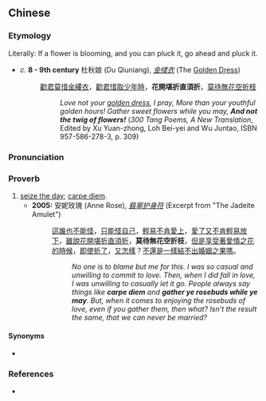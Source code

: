 {{also|莫待无花空折枝}}
==Chinese==
{{zh-forms|s=莫待无花空折枝}}

===Etymology===
Literally: If a flower is blooming, and you can pluck it, go ahead and pluck it.
* ''c.'' '''8 - 9th century''' 杜秋娘 (Du Qiuniang), ''[[金缕衣]]'' (The [[w:Jade_burial_suit|Golden Dress]])
*: [[勸]][[君]][[莫]][[惜]][[金縷衣]]，[[勸]][[君]][[惜]][[取]][[少年]][[時]]，'''花開堪折直須折'''，[[莫待無花空折枝]]
*:: ''Love not your [[w:Jade_burial_suit|golden dress]], I pray, More than your youthful golden hours! Gather sweet flowers while you may, '''And not the twig of flowers!''''' (''300 Tang Poems, A New Translation'', Edited by Xu Yuan-zhong, Loh Bei-yei and Wu Juntao, ISBN 957-586-278-3, p. 309)

===Pronunciation===
{{zh-pron
|m=mò dài wú huā kōng zhé zhī
|cat=prov
}}

===Proverb===
{{zh-proverb}}

# [[seize the day]]; [[carpe diem]].
#* '''2005:''' 安妮玫瑰 (Anne Rose), ''[http://news.beelink.com.cn/20050429/1837026.shtml 翡翠护身符]'' (Excerpt from "The Jadeite Amulet")
#*: [[這]][[誰]][[也]][[不能]][[怪]]，[[只]][[能]][[怪]][[自己]]，[[輕易]][[不]][[肯]][[愛上]]，[[愛]][[了]][[又]][[不]][[肯]][[輕易]][[放下]]，[[雖]][[說]][[花開堪折直須折]]，'''莫待無花空折枝'''，[[但是]][[享受]][[著]][[愛情]][[之]][[花]][[的]][[時候]]，[[即使]][[折]][[了]]，[[又]][[怎樣]]？[[不]][[還是]][[一樣]][[結]][[不]][[出]][[婚姻]][[之]][[果]][[嗎]]。
#*:: ''No one is to blame but me for this. I was so casual and unwilling to commit to love. Then, when I did fall in love, I was unwilling to casually let it go. People always say things like '''carpe diem''' and '''gather ye rosebuds while ye may'''. But, when it comes to enjoying the rosebuds of love, even if you gather them, then what? Isn't the result the same, that we can never be married?''

====Synonyms====
* {{zh-l|花開堪折直須折}}

===References===
* {{cite-web|url=http://dict.revised.moe.edu.tw/index.html|title=莫待無花空折枝|work=Guoyu Cidian On-line Mandarin Dictionary</i> (國語辭典)|language=Mandarin|accessdate=2009-01-09}}
